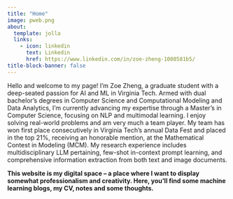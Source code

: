 ```yaml
---
title: "Home"
image: pweb.png
about:
  template: jolla
  links:
    - icon: linkedin
      text: Linkedin
      href: https://www.linkedin.com/in/zoe-zheng-1008581b5/
title-block-banner: false
---
```



Hello and welcome to my page! I’m Zoe Zheng, a graduate student with a deep-seated passion for AI and ML in Virginia Tech. Armed with dual bachelor's degrees in Computer Science and Computational Modeling and Data Analytics, I'm currently advancing my expertise through a Master's in Computer Science, focusing on NLP and multimodal learning. I enjoy solving real-world problems and am very much a team player. My team has won first place consecutively in Virginia Tech's annual Data Fest and placed in the top 21%, receiving an honorable mention, at the Mathematical Contest in Modeling (MCM).  My research experience includes multidisciplinary LLM pertaining, few-shot in-context prompt learning, and comprehensive information extraction from both text and image documents.

**This website is my digital space – a place where I want to display somewhat professionalism and creativity. Here, you'll find some machine learning blogs, my CV, notes and some thoughts.**




